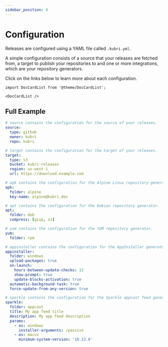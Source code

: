 ```yaml
---
sidebar_position: 4
---
```


# Configuration

Releases are configured using a YAML file called `.kubri.yml`.

A simple configuration consists of a source that your releases are fetched from, a target to publish
your repositories to and one or more integrations, which are your repository generators.

Click on the links below to learn more about each configuration.

```mdx-code-block
import DocCardList from '@theme/DocCardList';

<DocCardList />
```

## Full Example

```yaml
# source contains the configuration for the source of your releases.
source:
  type: github
  owner: kubri
  repo: kubri

# target contains the configuration for the target of your releases.
target:
  type: s3
  bucket: kubri-releases
  region: us-west-1
  url: https://download.example.com

# apk contains the configuration for the Alpine Linux repository generator.
apk:
  folder: alpine
  key-name: alpine@kubri.dev

# apt contains the configuration for the Debian repository generator.
apt:
  folder: deb
  compress: [gzip, xz]

# yum contains the configuration for the YUM repository generator.
yum:
  folder: rpm

# appinstaller contains the configuration for the AppInstaller generator.
appinstaller:
  folder: windows
  upload-packages: true
  on-launch:
    hours-between-update-checks: 12
    show-prompt: true
    update-blocks-activation: true
  automatic-background-task: true
  force-update-from-any-version: true

# sparkle contains the configuration for the Sparkle appcast feed generator.
sparkle:
  folder: appcast
  title: My app feed title
  description: My app feed description
  params:
    - os: windows
      installer-arguments: /passive
    - os: macos
      minimum-system-version: '10.13.0'
```
